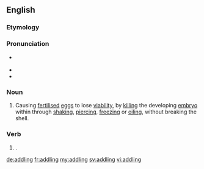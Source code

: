 ==English==
{{was wotd|2015|November|7}}

===Etymology===
{{suffix|addle|ing|lang=en}}

===Pronunciation===
* {{a|RP}} {{IPA|/ˈæd(ə)lɪŋ/|lang=en}}
* {{rhymes|ing|lang=en}}
* {{hyphenation|addl|ing|lang=en}}

===Noun===
{{en-noun}}

# Causing [[fertilised]] [[egg]]s to lose [[viability]], by [[killing]] the developing [[embryo]] within through [[shaking]], [[piercing]], [[freezing]] or [[oiling]], without breaking the shell.

===Verb===
{{head|en|present participle}}

# {{present participle of|addle|lang=en|nocat=1}}.

[[de:addling]]
[[fr:addling]]
[[my:addling]]
[[sv:addling]]
[[vi:addling]]
